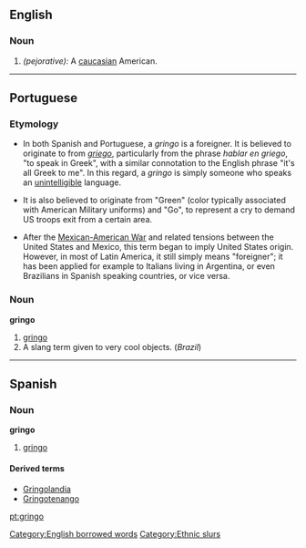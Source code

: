 ==English==

===Noun===
{{en-noun-reg}}
# ''(pejorative):'' A [[caucasian]] American.

----

==Portuguese==

===Etymology===
*In both Spanish and Portuguese, a ''gringo'' is a foreigner.  It is believed to originate to from ''[[griego]]'', particularly from the phrase ''hablar en griego'', "to speak in Greek", with a similar connotation to the English phrase "it's all Greek to me".   In this regard, a ''gringo'' is simply someone who speaks an [[unintelligible]] language.

*It is also believed to originate from "Green" (color typically associated with American Military uniforms) and "Go", to represent a cry to demand US troops exit from a certain area.

*After the [[w:Mexican-American War|Mexican-American War]] and related tensions between the United States and Mexico, this term began to imply United States origin.  However, in most of Latin America, it still simply means "foreigner"; it has been applied for example to Italians living in Argentina, or even Brazilians in Spanish speaking countries, or vice versa.

===Noun===
'''gringo'''
# [[#Noun|gringo]]
# A slang term given to very cool objects. (''Brazil'')

----

==Spanish==

===Noun===
'''gringo'''
# [[#Noun|gringo]]

====Derived terms====
*[[Gringolandia]]
*[[Gringotenango]]

[[Category:English borrowed words]]
[[Category:Ethnic slurs]]

[[pt:gringo]]
